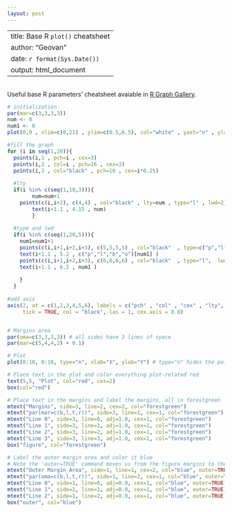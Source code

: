 ---
layout: post
---
---
title: Base R `plot()` cheatsheet
author: "Geovan"
date: `r format(Sys.Date())`
output: html_document
---

<br>Useful base R parameters' cheatsheet avaiable in [R Graph Gallery](https://www.r-graph-gallery.com/base-R.html).

```{r echo=F, fig.show='hold', out.width=c('50%', '50%'), fig.height=6, fig.width=6}

# initialization
par(mar=c(3,3,3,3))
num <- 0 
num1 <- 0
plot(0,0 , xlim=c(0,21) , ylim=c(0.5,6.5), col="white" , yaxt="n" , ylab="" , xlab="")

#fill the graph
for (i in seq(1,20)){
  points(i,1 , pch=i , cex=3)
  points(i,2 , col=i , pch=16 , cex=3)
  points(i,3 , col="black" , pch=16 , cex=i*0.25)
  
  #lty
  if(i %in% c(seq(1,18,3))){
        num=num+1
    points(c(i,i+2), c(4,4) , col="black" , lty=num , type="l" , lwd=2)
        text(i+1.1 , 4.15 , num)
        }
  
  #type and lwd 
  if(i %in% c(seq(1,20,5))){
    num1=num1+1
    points(c(i,i+1,i+2,i+3), c(5,5,5,5) , col="black"  , type=c("p","l","b","o")[num1] , lwd=2)
    text(i+1.1 , 5.2 , c("p","l","b","o")[num1] )
    points(c(i,i+1,i+2,i+3), c(6,6,6,6) , col="black"  , type="l",  lwd=num1)
    text(i+1.1 , 6.2 , num1 )
 
    }
  }
 
#add axis
axis(2, at = c(1,2,3,4,5,6), labels = c("pch" , "col" , "cex" , "lty", "type" , "lwd" ), 
     tick = TRUE, col = "black", las = 1, cex.axis = 0.8)


# Margins area
par(oma=c(3,3,3,3)) # all sides have 3 lines of space
par(mar=c(5,4,4,2) + 0.1)

# Plot
plot(0:10, 0:10, type="n", xlab="X", ylab="Y") # type="n" hides the points

# Place text in the plot and color everything plot-related red
text(5,5, "Plot", col="red", cex=2)
box(col="red")

# Place text in the margins and label the margins, all in forestgreen  
mtext("Margins", side=3, line=2, cex=2, col="forestgreen")  
mtext("par(mar=c(b,l,t,r))", side=3, line=1, cex=1, col="forestgreen")  
mtext("Line 0", side=3, line=0, adj=1.0, cex=1, col="forestgreen")  
mtext("Line 1", side=3, line=1, adj=1.0, cex=1, col="forestgreen")  
mtext("Line 2", side=3, line=2, adj=1.0, cex=1, col="forestgreen")  
mtext("Line 3", side=3, line=3, adj=1.0, cex=1, col="forestgreen")  
box("figure", col="forestgreen")  

# Label the outer margin area and color it blue  
# Note the 'outer=TRUE' command moves us from the figure margins to the outer margins.  
mtext("Outer Margin Area", side=1, line=1, cex=2, col="blue", outer=TRUE)  
mtext("par(oma=c(b,l,t,r))", side=1, line=2, cex=1, col="blue", outer=TRUE)  
mtext("Line 0", side=1, line=0, adj=0.0, cex=1, col="blue", outer=TRUE)  
mtext("Line 1", side=1, line=1, adj=0.0, cex=1, col="blue", outer=TRUE)  
mtext("Line 2", side=1, line=2, adj=0.0, cex=1, col="blue", outer=TRUE)  
box("outer", col="blue")
```

